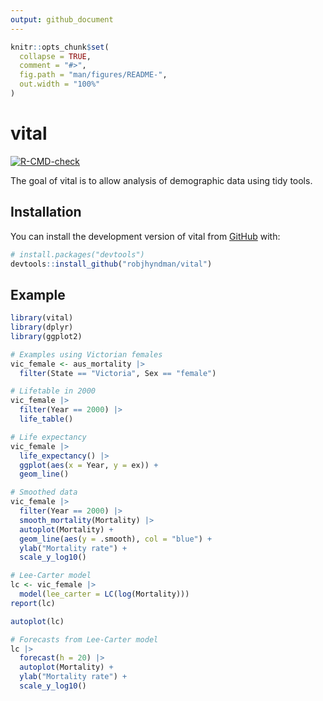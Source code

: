 ```yaml
---
output: github_document
---
```


<!-- README.md is generated from README.Rmd. Please edit that file -->

```r
knitr::opts_chunk$set(
  collapse = TRUE,
  comment = "#>",
  fig.path = "man/figures/README-",
  out.width = "100%"
)
```

# vital

<!-- badges: start -->
[![R-CMD-check](https://github.com/robjhyndman/vital/actions/workflows/R-CMD-check.yaml/badge.svg)](https://github.com/robjhyndman/vital/actions/workflows/R-CMD-check.yaml)
<!-- badges: end -->

The goal of vital is to allow analysis of demographic data using tidy tools.

## Installation

You can install the development version of vital from [GitHub](https://github.com/) with:

``` r
# install.packages("devtools")
devtools::install_github("robjhyndman/vital")
```
## Example


```r
library(vital)
library(dplyr)
library(ggplot2)

# Examples using Victorian females
vic_female <- aus_mortality |>
  filter(State == "Victoria", Sex == "female")

# Lifetable in 2000
vic_female |> 
  filter(Year == 2000) |>
  life_table()

# Life expectancy
vic_female |> 
  life_expectancy() |> 
  ggplot(aes(x = Year, y = ex)) +
  geom_line()

# Smoothed data
vic_female |> 
  filter(Year == 2000) |> 
  smooth_mortality(Mortality) |>
  autoplot(Mortality) +
  geom_line(aes(y = .smooth), col = "blue") +
  ylab("Mortality rate") +
  scale_y_log10()

# Lee-Carter model
lc <- vic_female |>
  model(lee_carter = LC(log(Mortality)))
report(lc)

autoplot(lc)

# Forecasts from Lee-Carter model
lc |>
  forecast(h = 20) |>
  autoplot(Mortality) +
  ylab("Mortality rate") +
  scale_y_log10()
```

